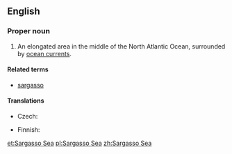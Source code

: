 {{wikipedia}}
==English==

===Proper noun===
{{en-proper noun}}

# An elongated area in the middle of the North Atlantic Ocean, surrounded by [[ocean current]]s.

====Related terms====
* [[sargasso]]

====Translations====
{{trans-top|an elongated area in the middle of the North Atlantic Ocean}}
* Czech: {{t-|cs|Sargasové moře|n}}
{{trans-mid}}
* Finnish: {{t-|fi|Sargassomeri}}
{{trans-bottom}}

[[et:Sargasso Sea]]
[[pl:Sargasso Sea]]
[[zh:Sargasso Sea]]